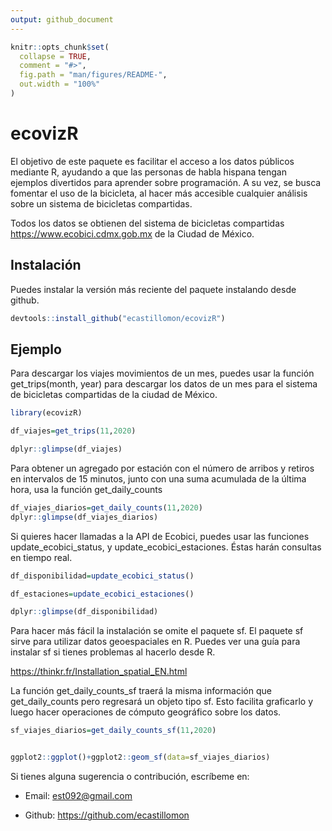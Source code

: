 ```yaml
---
output: github_document
---
```


<!-- README.md is generated from README.Rmd. Please edit that file -->

```r
knitr::opts_chunk$set(
  collapse = TRUE,
  comment = "#>",
  fig.path = "man/figures/README-",
  out.width = "100%"
)
```

# ecovizR

<!-- badges: start -->
<!-- badges: end -->

El objetivo de este paquete es facilitar el acceso a los datos públicos mediante R, ayudando a que las personas de habla hispana tengan ejemplos divertidos para aprender sobre programación. A su vez, se busca fomentar el uso de la bicicleta, al hacer más accesible cualquier análisis sobre un sistema de bicicletas compartidas. 

Todos los datos se obtienen del sistema de bicicletas compartidas [https://www.ecobici.cdmx.gob.mx](Ecobici) de la Ciudad de México. 

## Instalación

Puedes instalar la versión más reciente del paquete instalando desde github.

``` r
devtools::install_github("ecastillomon/ecovizR")
```

## Ejemplo

Para descargar los viajes movimientos de un mes, puedes usar la función get_trips(month, year) para descargar los datos de un mes para el sistema de bicicletas compartidas de la ciudad de México. 

```r
library(ecovizR)

df_viajes=get_trips(11,2020)

dplyr::glimpse(df_viajes)


```

Para obtener un agregado por estación con el número de arribos y retiros en intervalos de 15 minutos, junto con una suma acumulada de la última hora, usa la función get_daily_counts


```r
df_viajes_diarios=get_daily_counts(11,2020)
dplyr::glimpse(df_viajes_diarios)
```
Si quieres hacer llamadas a la API de Ecobici, puedes usar las funciones update_ecobici_status, y update_ecobici_estaciones. Éstas harán consultas en tiempo real.


```r
df_disponibilidad=update_ecobici_status()

df_estaciones=update_ecobici_estaciones()

dplyr::glimpse(df_disponibilidad)
```


Para hacer más fácil la instalación se omite el paquete sf. El paquete sf sirve para utilizar datos geoespaciales en R. Puedes ver una guía para instalar sf si tienes problemas al hacerlo desde R.

[https://thinkr.fr/Installation_spatial_EN.html](https://thinkr.fr/Installation_spatial_EN.html)

La función  get_daily_counts_sf traerá la misma información que get_daily_counts pero regresará un objeto tipo sf. Esto facilita graficarlo y luego hacer operaciones de cómputo geográfico sobre los datos.

```r

sf_viajes_diarios=get_daily_counts_sf(11,2020)


ggplot2::ggplot()+ggplot2::geom_sf(data=sf_viajes_diarios)
```

Si tienes alguna sugerencia o contribución, escríbeme en:

- Email: [est092@gmail.com](est092@gmail.com)

- Github: [https://github.com/ecastillomon](ecastillomon)


